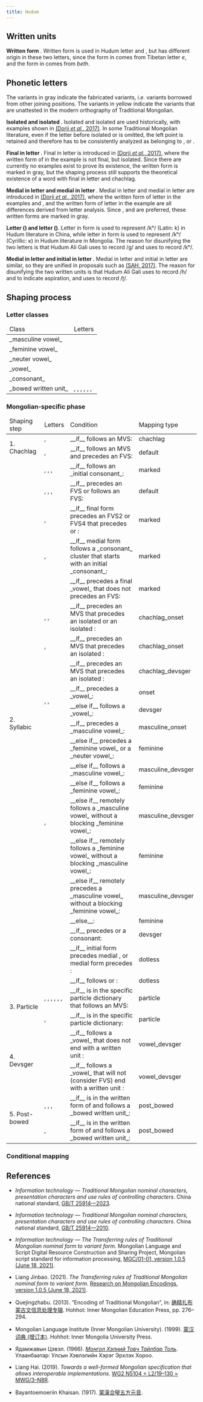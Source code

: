 ```yaml
---
title: Hudum
---
```




## Written units

<WrittenUnitTable locale={locale} />

**Written form <Mong locale="MNG" links="W" />**. Written form <Mong locale="MNG" links="W" /> is used in Hudum letter <Mong locale="MNG" links="ee" /> and <Mong locale="MNG" links="w" />, but has different origin in these two letters, since the form <Mong locale="MNG" links="W" /> in <Mong locale="MNG" links="ee" /> comes from Tibetan letter _e_, and the form <Mong locale="MNG" links="W" /> in <Mong locale="MNG" links="w" /> comes from _beth_.

## Phonetic letters

The variants in gray indicate the fabricated variants, _i.e._ variants borrowed from other joining positions. The variants in yellow indicate the variants that are unattested in the modern orthography of Traditional Mongolian.

<LetterTable locale={locale} />

**Isolated <Mong locale="MNG" links="Ix" /> and isolated <Mong locale="MNG" links="Ux" />**. Isolated <Mong locale="MNG" links="Ix" /> and isolated <Mong locale="MNG" links="Ux" /> are used historically, with examples shown in [(Dorji _et al._, 2017)](https://www.unicode.org/L2/L2017/17035r2-mongolian-std-var.pdf). In some Traditional Mongolian literature, even if the letter <Mong locale="MNG" links="n" /> before isolated <Mong locale="MNG" links="Ix" /> or <Mong locale="MNG" links="Ux" /> is omitted, the left point is retained and therefore has to be consistently analyzed as belonging to <Mong locale="MNG" links="i" />, <Mong locale="MNG" links="u" /> or <Mong locale="MNG" links="ue" />.

**Final <Mong locale="MNG" links="I" /> in letter <Mong locale="MNG" links="j" />**. Final <Mong locale="MNG" links="I" /> in letter <Mong locale="MNG" links="j" /> is introduced in [(Dorji _et al._, 2017)](https://www.unicode.org/L2/L2017/17035r2-mongolian-std-var.pdf), where the written form of <Mong locale="MNG" links="j" /> in the example <Mong locale="MNG" links="b u i – j · a" /> is not final, but isolated. Since there are currently no examples exist to prove its existence, the written form is marked in gray, but the shaping process still supports the theoretical existence of a word with final <Mong locale="MNG" links="I" /> in letter <Mong locale="MNG" links="j" /> and chachlag.

**Medial <Mong locale="MNG" links="I I" /> in letter <Mong locale="MNG" links="y" /> and medial <Mong locale="MNG" links="O" /> in letter <Mong locale="MNG" links="w" />**. Medial <Mong locale="MNG" links="I I" /> in letter <Mong locale="MNG" links="y" /> and medial <Mong locale="MNG" links="O" /> in letter <Mong locale="MNG" links="w" /> are introduced in [(Dorji _et al._, 2017)](https://www.unicode.org/L2/L2017/17035r2-mongolian-std-var.pdf), where the written form <Mong locale="MNG" links="I I" /> of letter <Mong locale="MNG" links="y" /> in the examples <Mong locale="MNG" links="a y l" /> and <Mong locale="MNG" links="a y m a g" />, and the written form <Mong locale="MNG" links="O" /> of letter <Mong locale="MNG" links="w" /> in the example <Mong locale="MNG" links="t a w l a y" /> are all differences derived from letter analysis. Since <Mong locale="MNG" links="a i l" />, <Mong locale="MNG" links="a i m a g" /> and <Mong locale="MNG" links="t a u l a i" /> are preferred, these written forms are marked in gray.

**Letter <Mong locale="MNG" links="k2" /> (<Mong locale="MNG" links="K2" />) and letter <Mong locale="MNG" links="k" /> (<Mong locale="MNG" links="K" />)**. Letter <Mong locale="MNG" links="k2" /> in form <Mong locale="MNG" links="K2" /> is used to represent /kʰ/ (Latin: k) in Hudum literature in China, while letter <Mong locale="MNG" links="k" /> in form <Mong locale="MNG" links="K" /> is used to represent /kʰ/ (Cyrillic: к) in Hudum literature in Mongolia. The reason for disunifying the two letters is that Hudum Ali Gali uses <Mong locale="MNG" links="K2" /> to record /ɡ/ and uses <Mong locale="MNG" links="K" /> to record /kʰ/.

**Medial <Mong locale="MNG" links="Hr" /> in letter <Mong locale="MNG" links="hh" /> and initial <Mong locale="MNG" links="Zr" /> in letter <Mong locale="MNG" links="zr" />**. Medial <Mong locale="MNG" links="Hr" /> in letter <Mong locale="MNG" links="hh" /> and initial <Mong locale="MNG" links="Zr" /> in letter <Mong locale="MNG" links="zr" /> are similar, so they are unified in proposals such as [(SAH, 2017)](https://www.unicode.org/L2/L2017/17035r2-mongolian-std-var.pdf). The reason for disunifying the two written units is that Hudum Ali Gali uses <Mong locale="MNG" links="Hr" /> to record /ɦ/ and to indicate aspiration, and uses <Mong locale="MNG" links="Zr" /> to record /ʈ/.

## Shaping process

### Letter classes

<table>
  <thead>
    <tr>
      <td>Class</td>
      <td>Letters</td>
    </tr>
  </thead>
  <tbody>
    <tr>
      <td> _masculine vowel_ </td>
      <td>
        <Mong locale="MNG" category="vowelMasculine" />
      </td>
    </tr>
    <tr>
      <td> _feminine vowel_ </td>
      <td>
        <Mong locale="MNG" category="vowelFeminine" />
      </td>
    </tr>
    <tr>
      <td> _neuter vowel_ </td>
      <td>
        <Mong locale="MNG" category="vowelNeuter" />
      </td>
    </tr>
    <tr>
      <td> _vowel_ </td>
      <td>
        <Mong locale="MNG" category="vowel" />
      </td>
    </tr>
    <tr>
      <td> _consonant_ </td>
      <td>
        <Mong locale="MNG" category="consonant" />
      </td>
    </tr>
    <tr>
      <td> _bowed written unit_ </td>
      <td>
        <Mong locale="MNG" links="G" />, <Mong locale="MNG" links="Gx" />, <Mong locale="MNG" links="K" />, <Mong locale="MNG" links="K2" />, <Mong locale="MNG" links="B" />, <Mong locale="MNG" links="P" />, <Mong locale="MNG" links="F" />
      </td>
    </tr>
  </tbody>
</table>

### Mongolian-specific phase

<table>
  <thead>
    <tr>
      <td>Shaping step</td>
      <td>Letters</td>
      <td>Condition</td>
      <td>Mapping type</td>
    </tr>
  </thead>
  <tbody>
    <tr>
      <td rowspan="2">1. Chachlag</td>
      <td>
        <Mong locale="MNG" links="a" />, <Mong locale="MNG" links="e" />
      </td>
      <td>__if__ follows an MVS:</td>
      <td>chachlag</td>
    </tr>
    <tr>
      <td>
        <Mong locale="MNG" links="a" />, <Mong locale="MNG" links="e" />
      </td>
      <td>__if__ follows an MVS and precedes an FVS:</td>
      <td>default</td>
    </tr>
    <tr>
      <td rowspan="21">2. Syllabic</td>
      <td>
        <Mong locale="MNG" links="o" />, <Mong locale="MNG" links="u" />, <Mong locale="MNG" links="oe" />, <Mong locale="MNG" links="ue" />
      </td>
      <td>__if__ follows an _initial consonant_:</td>
      <td>marked</td>
    </tr>
    <tr>
      <td>
        <Mong locale="MNG" links="o" />, <Mong locale="MNG" links="u" />, <Mong locale="MNG" links="oe" />, <Mong locale="MNG" links="ue" />
      </td>
      <td>__if__ precedes an FVS or follows an FVS:</td>
      <td>default</td>
    </tr>
    <tr>
      <td>
        <Mong locale="MNG" links="oe" />, <Mong locale="MNG" links="ue" />
      </td>
      <td>
        __if__ final form precedes an FVS2 or FVS4 that precedes <Mong locale="MNG" links="h" /> or <Mong locale="MNG" links="g" />:
      </td>
      <td>marked</td>
    </tr>
    <tr>
      <td>
        <Mong locale="MNG" links="oe" />, <Mong locale="MNG" links="ue" />
      </td>
      <td>__if__ medial form follows a _consonant_ cluster that starts with an initial _consonant_:</td>
      <td>marked</td>
    </tr>
    <tr>
      <td>
        <Mong locale="MNG" links="d" />
      </td>
      <td>__if__ precedes a final _vowel_ that does not precedes an FVS:</td>
      <td>marked</td>
    </tr>
    <tr>
      <td>
        <Mong locale="MNG" links="n" />, <Mong locale="MNG" links="j" />, <Mong locale="MNG" links="w" />
      </td>
      <td>
        __if__ precedes an MVS that precedes an isolated <Mong locale="MNG" links="a" /> or an isolated <Mong locale="MNG" links="e" />:
      </td>
      <td>chachlag_onset</td>
    </tr>
    <tr>
      <td>
        <Mong locale="MNG" links="h" />, <Mong locale="MNG" links="g" />
      </td>
      <td>
        __if__ precedes an MVS that precedes an isolated <Mong locale="MNG" links="a" />:
      </td>
      <td>chachlag_onset</td>
    </tr>
    <tr>
      <td>
        <Mong locale="MNG" links="g" />
      </td>
      <td>
        __if__ precedes an MVS that precedes an isolated <Mong locale="MNG" links="e" />:
      </td>
      <td>chachlag_devsger</td>
    </tr>
    <tr>
      <td rowspan="2">
        <Mong locale="MNG" links="n" />, <Mong locale="MNG" links="t" />, <Mong locale="MNG" links="d" />
      </td>
      <td>__if__ precedes a _vowel_:</td>
      <td>onset</td>
    </tr>
    <tr>
      <td>__else if__ follows a _vowel_:</td>
      <td>devsger</td>
    </tr>
    <tr>
      <td rowspan="8">
        <Mong locale="MNG" links="h" />, <Mong locale="MNG" links="g" />
      </td>
      <td>__if__ precedes a _masculine vowel_:</td>
      <td>masculine_onset</td>
    </tr>
    <tr>
      <td>__else if__ precedes a _feminine vowel_ or a _neuter vowel_:</td>
      <td>feminine</td>
    </tr>
    <tr>
      <td>__else if__ follows a _masculine vowel_:</td>
      <td>masculine_devsger</td>
    </tr>
    <tr>
      <td>__else if__ follows a _feminine vowel_:</td>
      <td>feminine</td>
    </tr>
    <tr>
      <td>__else if__ remotely follows a _masculine vowel_ without a blocking _feminine vowel_:</td>
      <td>masculine_devsger</td>
    </tr>
    <tr>
      <td>__else if__ remotely follows a _feminine vowel_ without a blocking _masculine vowel_:</td>
      <td>feminine</td>
    </tr>
    <tr>
      <td>__else if__ remotely precedes a _masculine vowel_ without a blocking _feminine vowel_:</td>
      <td>masculine_devsger</td>
    </tr>
    <tr>
      <td>__else__:</td>
      <td>feminine</td>
    </tr>
    <tr>
      <td>
        <Mong locale="MNG" links="t" />
      </td>
      <td>
        __if__ precedes <Mong locale="MNG" links="ee" /> or a consonant:
      </td>
      <td>devsger</td>
    </tr>
    <tr>
      <td>
        <Mong locale="MNG" links="sh" />
      </td>
      <td>
        __if__ initial form precedes medial <Mong locale="MNG" links="i" />, or medial form precedes <Mong locale="MNG" links="i" />:
      </td>
      <td>dotless</td>
    </tr>
    <tr>
      <td>
        <Mong locale="MNG" links="g" />
      </td>
      <td>
        __if__ follows <Mong locale="MNG" links="s" /> or <Mong locale="MNG" links="d" />:
      </td>
      <td>dotless</td>
    </tr>
    <tr>
      <td rowspan="2">3. Particle</td>
      <td>
        <Mong locale="MNG" links="a" />, <Mong locale="MNG" links="e" />, <Mong locale="MNG" links="i" />, <Mong locale="MNG" links="u" />, <Mong locale="MNG" links="ue" />, <Mong locale="MNG" links="d" />, <Mong locale="MNG" links="y" />
      </td>
      <td>__if__ is in the specific particle dictionary that follows an MVS:</td>
      <td>particle</td>
    </tr>
    <tr>
      <td>
        <Mong locale="MNG" links="u" />, <Mong locale="MNG" links="ue" />
      </td>
      <td>__if__ is in the specific particle dictionary:</td>
      <td>particle</td>
    </tr>
    <tr>
      <td rowspan="2">4. Devsger</td>
      <td>
        <Mong locale="MNG" links="i" />
      </td>
      <td>
        __if__ follows a _vowel_ that does not end with a written unit <Mong locale="MNG" links="I" />:
      </td>
      <td>vowel_devsger</td>
    </tr>
    <tr>
      <td>
        <Mong locale="MNG" links="i" />
      </td>
      <td>
        __if__ follows a _vowel_ that will not (consider FVS) end with a written unit <Mong locale="MNG" links="I" />:
      </td>
      <td>vowel_devsger</td>
    </tr>
    <tr>
      <td rowspan="2">5. Post-bowed</td>
      <td>
        <Mong locale="MNG" links="o" />, <Mong locale="MNG" links="u" />, <Mong locale="MNG" links="oe" />, <Mong locale="MNG" links="ue" />
      </td>
      <td>
        __if__ is in the written form of <Mong locale="MNG" links="U" /> and follows a _bowed written unit_:
      </td>
      <td>post_bowed</td>
    </tr>
    <tr>
      <td>
        <Mong locale="MNG" links="a" />, <Mong locale="MNG" links="e" />
      </td>
      <td>
        __if__ is in the written form of <Mong locale="MNG" links="A" /> and follows a _bowed written unit_:
      </td>
      <td>post_bowed</td>
    </tr>
  </tbody>
</table>

### Conditional mapping

<ConditionalMappingTable locale={locale} />

## References

- _Information technology — Traditional Mongolian nominal characters, presentation characters and use rules of controlling characters_. China national standard, [GB/T 25914—2023](https://openstd.samr.gov.cn/bzgk/gb/newGbInfo?hcno=BD6429DE5A7FC782FAAE13938A07166E).

- _Information technology — Traditional Mongolian nominal characters, presentation characters and use rules of controlling characters_. China national standard, [GB/T 25914—2010](https://openstd.samr.gov.cn/bzgk/gb/newGbInfo?hcno=62808E0BCB8246A287CFD9CF795ECF94).

- _Information technology — The Transferring rules of Traditional Mongolian nominal form to variant form_. Mongolian Language and Script Digital Resource Construction and Sharing Project, Mongolian script standard for information processing, [MGC/01-01, version 1.0.5 (June 18, 2021)](<http://rule.xueruhai.com/pdf/MGC01-01-%E6%A0%87%E5%87%86%E5%85%A8%E6%96%87V1.0.5(20210618).pdf>).

- Liang Jinbao. (2021). _The Transferring rules of Traditional Mongolian nominal form to variant form_. [Research on Mongolian Encodings](https://web.archive.org/web/20220203040523/http://rule.mongoltoli.cn/), [version 1.0.5 (June 18, 2021)](http://rule.xueruhai.cn/allchars-mon.php).

- Quejingzhabu. (2013). “Encoding of Traditional Mongolian”, in: [确精扎布蒙古文信息处理专辑](https://search.worldcat.org/zh-cn/title/1133116484). Hohhot: Inner Mongolian Education Press, pp. 276–294.

- Mongolian Language Institute (Inner Mongolian University). (1999). [蒙汉词典 (增订本)](https://search.worldcat.org/zh-cn/title/867334994). Hohhot: Inner Mongolia University Press.

- Ядамжавын Цэвэл. (1966). [_Монгол Хэлний Товч Тайлбар Толь_](https://search.worldcat.org/zh-cn/title/6752638). Улаанбаатар: Улсын Хэвлэлийн Хэрэг Эрхлэх Хороо.

- Liang Hai. (2019). _Towards a well-formed Mongolian specification that allows interoperable implementations_. [WG2 N5104 = L2/19–130 = MWG/3–N8R](https://www.unicode.org/L2/L2019/19130-mwg3-8-mong-spec-r.pdf).

- Bayantoemoeriin Khaisan. (1917). [蒙漢合璧五方元音](https://search.worldcat.org/zh-cn/title/1478072477).
